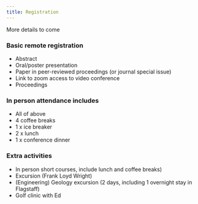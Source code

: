 ```yaml
---
title: Registration
---
```


::: {.callout-note}
More details to come
:::

### Basic remote registration

* Abstract
* Oral/poster presentation  
* Paper in peer-reviewed proceedings (or journal special issue)
* Link to zoom access to video conference 
* Proceedings

### In person attendance includes 

* All of above
* 4 coffee breaks 
* 1 x ice breaker
* 2 x lunch
* 1 x conference dinner

### Extra activities

* In person short courses, include lunch and coffee breaks)
* Excursion (Frank Loyd Wright)
* (Engineering) Geology excursion (2 days, including 1 overnight stay in Flagstaff) 
* Golf clinic with Ed 

